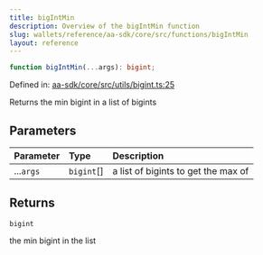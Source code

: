 ```yaml
---
title: bigIntMin
description: Overview of the bigIntMin function
slug: wallets/reference/aa-sdk/core/src/functions/bigIntMin
layout: reference
---
```


```ts
function bigIntMin(...args): bigint;
```

Defined in: [aa-sdk/core/src/utils/bigint.ts:25](https://github.com/alchemyplatform/aa-sdk/blob/923a52171f7246172caf350853843e6680197da9/aa-sdk/core/src/utils/bigint.ts#L25)

Returns the min bigint in a list of bigints

## Parameters

| Parameter | Type        | Description                         |
| :-------- | :---------- | :---------------------------------- |
| ...`args` | `bigint`\[] | a list of bigints to get the max of |

## Returns

`bigint`

the min bigint in the list
